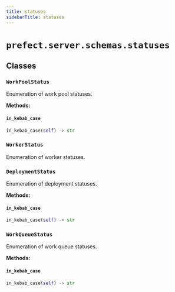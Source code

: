 ```yaml
---
title: statuses
sidebarTitle: statuses
---
```


# `prefect.server.schemas.statuses`

## Classes

### `WorkPoolStatus` <sup><a href="https://github.com/prefecthq/prefect/blob/main/src/prefect/server/schemas/statuses.py#L4" target="_blank"><Icon icon="github" size="14" /></a></sup>


Enumeration of work pool statuses.


**Methods:**

#### `in_kebab_case` <sup><a href="https://github.com/prefecthq/prefect/blob/main/src/prefect/server/schemas/statuses.py#L11" target="_blank"><Icon icon="github" size="14" /></a></sup>

```python
in_kebab_case(self) -> str
```

### `WorkerStatus` <sup><a href="https://github.com/prefecthq/prefect/blob/main/src/prefect/server/schemas/statuses.py#L15" target="_blank"><Icon icon="github" size="14" /></a></sup>


Enumeration of worker statuses.


### `DeploymentStatus` <sup><a href="https://github.com/prefecthq/prefect/blob/main/src/prefect/server/schemas/statuses.py#L22" target="_blank"><Icon icon="github" size="14" /></a></sup>


Enumeration of deployment statuses.


**Methods:**

#### `in_kebab_case` <sup><a href="https://github.com/prefecthq/prefect/blob/main/src/prefect/server/schemas/statuses.py#L28" target="_blank"><Icon icon="github" size="14" /></a></sup>

```python
in_kebab_case(self) -> str
```

### `WorkQueueStatus` <sup><a href="https://github.com/prefecthq/prefect/blob/main/src/prefect/server/schemas/statuses.py#L32" target="_blank"><Icon icon="github" size="14" /></a></sup>


Enumeration of work queue statuses.


**Methods:**

#### `in_kebab_case` <sup><a href="https://github.com/prefecthq/prefect/blob/main/src/prefect/server/schemas/statuses.py#L39" target="_blank"><Icon icon="github" size="14" /></a></sup>

```python
in_kebab_case(self) -> str
```
